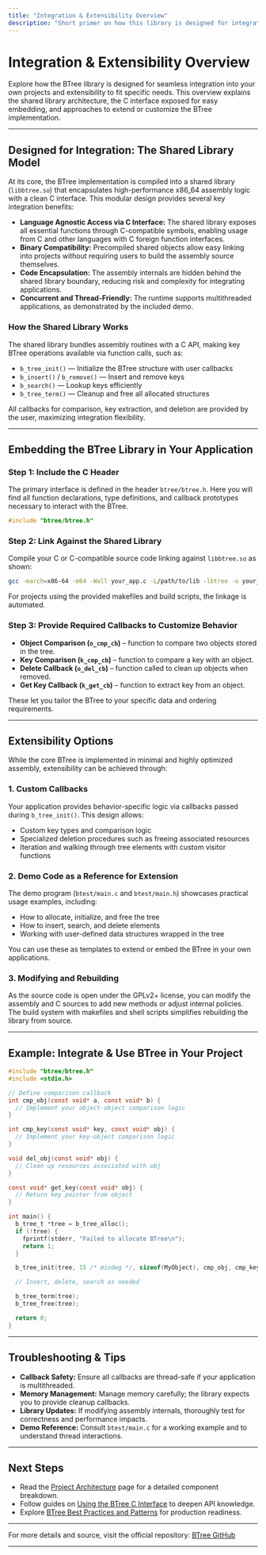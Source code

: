 ```yaml
---
title: "Integration & Extensibility Overview"
description: "Short primer on how this library is designed for integration—outlining the shared library model, C header interface, and how users might embed or extend it in their own applications."
---
```


# Integration & Extensibility Overview

Explore how the BTree library is designed for seamless integration into your own projects and extensibility to fit specific needs. This overview explains the shared library architecture, the C interface exposed for easy embedding, and approaches to extend or customize the BTree implementation.

---

## Designed for Integration: The Shared Library Model

At its core, the BTree implementation is compiled into a shared library (`libbtree.so`) that encapsulates high-performance x86_64 assembly logic with a clean C interface. This modular design provides several key integration benefits:

- **Language Agnostic Access via C Interface:** The shared library exposes all essential functions through C-compatible symbols, enabling usage from C and other languages with C foreign function interfaces.
- **Binary Compatibility:** Precompiled shared objects allow easy linking into projects without requiring users to build the assembly source themselves.
- **Code Encapsulation:** The assembly internals are hidden behind the shared library boundary, reducing risk and complexity for integrating applications.
- **Concurrent and Thread-Friendly:** The runtime supports multithreaded applications, as demonstrated by the included demo.

### How the Shared Library Works

The shared library bundles assembly routines with a C API, making key BTree operations available via function calls, such as:

- `b_tree_init()` — Initialize the BTree structure with user callbacks
- `b_insert()` / `b_remove()` — Insert and remove keys
- `b_search()` — Lookup keys efficiently
- `b_tree_term()` — Cleanup and free all allocated structures

All callbacks for comparison, key extraction, and deletion are provided by the user, maximizing integration flexibility.

---

## Embedding the BTree Library in Your Application

### Step 1: Include the C Header

The primary interface is defined in the header `btree/btree.h`. Here you will find all function declarations, type definitions, and callback prototypes necessary to interact with the BTree.

```c
#include "btree/btree.h"
```

### Step 2: Link Against the Shared Library

Compile your C or C-compatible source code linking against `libbtree.so` as shown:

```bash
gcc -march=x86-64 -m64 -Wall your_app.c -L/path/to/lib -lbtree -o your_app
```

For projects using the provided makefiles and build scripts, the linkage is automated.

### Step 3: Provide Required Callbacks to Customize Behavior

- **Object Comparison (`o_cmp_cb`)** – function to compare two objects stored in the tree.
- **Key Comparison (`k_cmp_cb`)** – function to compare a key with an object.
- **Delete Callback (`o_del_cb`)** – function called to clean up objects when removed.
- **Get Key Callback (`k_get_cb`)** – function to extract key from an object.

These let you tailor the BTree to your specific data and ordering requirements.

---

## Extensibility Options

While the core BTree is implemented in minimal and highly optimized assembly, extensibility can be achieved through:

### 1. Custom Callbacks

Your application provides behavior-specific logic via callbacks passed during `b_tree_init()`. This design allows:

- Custom key types and comparison logic
- Specialized deletion procedures such as freeing associated resources
- Iteration and walking through tree elements with custom visitor functions

### 2. Demo Code as a Reference for Extension

The demo program (`btest/main.c` and `btest/main.h`) showcases practical usage examples, including:

- How to allocate, initialize, and free the tree
- How to insert, search, and delete elements
- Working with user-defined data structures wrapped in the tree

You can use these as templates to extend or embed the BTree in your own applications.

### 3. Modifying and Rebuilding

As the source code is open under the GPLv2+ license, you can modify the assembly and C sources to add new methods or adjust internal policies. The build system with makefiles and shell scripts simplifies rebuilding the library from source.

---

## Example: Integrate & Use BTree in Your Project

```c
#include "btree/btree.h"
#include <stdio.h>

// Define comparison callback
int cmp_obj(const void* a, const void* b) {
  // Implement your object-object comparison logic
}

int cmp_key(const void* key, const void* obj) {
  // Implement your key-object comparison logic
}

void del_obj(const void* obj) {
  // Clean up resources associated with obj
}

const void* get_key(const void* obj) {
  // Return key pointer from object
}

int main() {
  b_tree_t *tree = b_tree_alloc();
  if (!tree) {
    fprintf(stderr, "Failed to allocate BTree\n");
    return 1;
  }

  b_tree_init(tree, 15 /* mindeg */, sizeof(MyObject), cmp_obj, cmp_key, del_obj, get_key);

  // Insert, delete, search as needed

  b_tree_term(tree);
  b_tree_free(tree);

  return 0;
}
```

---

## Troubleshooting & Tips

- **Callback Safety:** Ensure all callbacks are thread-safe if your application is multithreaded.
- **Memory Management:** Manage memory carefully; the library expects you to provide cleanup callbacks.
- **Library Updates:** If modifying assembly internals, thoroughly test for correctness and performance impacts.
- **Demo Reference:** Consult `btest/main.c` for a working example and to understand thread interactions.

---

## Next Steps

- Read the [Project Architecture](overview/architecture-quickstart/system-architecture.md) page for a detailed component breakdown.
- Follow guides on [Using the BTree C Interface](guides/core-workflows/using-btree-c-interface.md) to deepen API knowledge.
- Explore [BTree Best Practices and Patterns](guides/real-world-usage-optimization/btree-best-practices.md) for production readiness.

---

For more details and source, visit the official repository: [BTree GitHub](https://github.com/KatoKode/BTree)

---